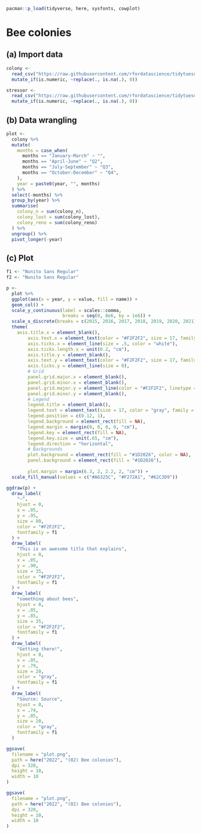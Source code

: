 ```r
pacman::p_load(tidyverse, here, sysfonts, cowplot)
```

# Bee colonies

## (a) Import data

```r
colony <- 
  read_csv("https://raw.githubusercontent.com/rfordatascience/tidytuesday/master/data/2022/2022-01-11/colony.csv") %>% 
  mutate_if(is.numeric, ~replace(., is.na(.), 0))

stressor <- 
  read_csv("https://raw.githubusercontent.com/rfordatascience/tidytuesday/master/data/2022/2022-01-11/stressor.csv") %>% 
  mutate_if(is.numeric, ~replace(., is.na(.), 0))
```

## (b) Data wrangling

```r
plot <- 
  colony %>%
  mutate(
    months = case_when(
      months == "January-March" ~ "",
      months == "April-June" ~ "Q2",
      months == "July-September" ~ "Q3",
      months == "October-December" ~ "Q4",
    ),
    year = paste0(year, "", months)
  ) %>%
  select(-months) %>%
  group_by(year) %>%
  summarise(
    colony_n = sum(colony_n),
    colony_lost = sum(colony_lost),
    colony_reno = sum(colony_reno)
  ) %>%
  ungroup() %>%
  pivot_longer(-year)
```

## (c) Plot

```r
f1 <- "Nunito Sans Regular"
f2 <- "Nunito Sans Regular"
```

```r
p <- 
  plot %>% 
  ggplot(aes(x = year, y = value, fill = name)) +
  geom_col() + 
  scale_y_continuous(label = scales::comma,
                     breaks = seq(0, 8e6, by = 1e6)) + 
  scale_x_discrete(breaks = c(2015, 2016, 2017, 2018, 2019, 2020, 2021)) +
  theme(
    axis.title.x = element_blank(),
        axis.text.x = element_text(color = "#F2F2F2", size = 17, family = f2),
        axis.ticks.x = element_line(size = .5, color = "white"),
        axis.ticks.length.x = unit(0.2, "cm"),
        axis.title.y = element_blank(),
        axis.text.y = element_text(color = "#F2F2F2", size = 17, family = f2),
        axis.ticks.y = element_line(size = 0),
        # Grid
        panel.grid.major.x = element_blank(),
        panel.grid.minor.x = element_blank(),
        panel.grid.major.y = element_line(color = "#F2F2F2", linetype = "dashed", size = .2),
        panel.grid.minor.y = element_blank(),
        # Legend
        legend.title = element_blank(),
        legend.text = element_text(size = 17, color = "gray", family = f2),
        legend.position = c(0.12, 1),
        legend.background = element_rect(fill = NA),
        legend.margin = margin(0, 0, 0, 0, "cm"),
        legend.key = element_rect(fill = NA),
        legend.key.size = unit(.65, "cm"),
        legend.direction = "horizontal",
        # Backgrounds
        plot.background = element_rect(fill = "#1D2026", color = NA),
        panel.background = element_rect(fill = "#1D2026"),
        
        plot.margin = margin(6.3, 2, 2.2, 2, "cm")) +
  scale_fill_manual(values = c("#A6325C", "#F272A1", "#62C3D9"))

ggdraw(p) +
  draw_label(
    "—",
    hjust = 0,
    x = .05,
    y = .95,
    size = 80,
    color = "#F2F2F2",
    fontfamily = f1
  ) +
  draw_label(
    "This is an awesome title that explains",
    hjust = 0,
    x = .05,
    y = .90,
    size = 35,
    color = "#F2F2F2",
    fontfamily = f1
  ) +
  draw_label(
    "something about bees",
    hjust = 0,
    x = .05,
    y = .85,
    size = 35,
    color = "#F2F2F2",
    fontfamily = f1
  ) +
  draw_label(
    "Getting there!",
    hjust = 0,
    x = .05,
    y = .79,
    size = 20,
    color = "gray",
    fontfamily = f1
  ) +
  draw_label(
    "Source: Source",
    hjust = 0,
    x = .74,
    y = .05,
    size = 20,
    color = "gray",
    fontfamily = f1
  )

ggsave(
  filename = "plot.png",
  path = here("2022", "(02) Bee colonies"),
  dpi = 320,
  height = 10,
  width = 10
)
```

```r
ggsave(
  filename = "plot.png",
  path = here("2022", "(02) Bee colonies"),
  dpi = 320,
  height = 10,
  width = 10
)
```
